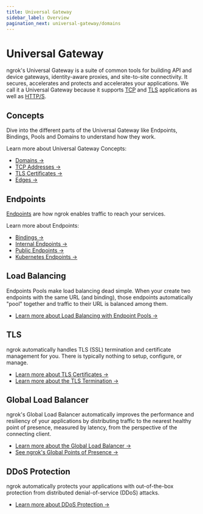 ```yaml
---
title: Universal Gateway
sidebar_label: Overview
pagination_next: universal-gateway/domains
---
```


# Universal Gateway

ngrok's Universal Gateway is a suite of common tools for building API and device gateways, identity-aware proxies, and site-to-site connectivity.
It secures, accelerates and protects and accelerates your applications.
We call it a Universal Gateway because it supports [TCP](/universal-gateway/tcp/) and [TLS](/universal-gateway/tls/) applications as well as [HTTP/S](/universal-gateway/http/).

## Concepts

Dive into the different parts of the Universal Gateway like Endpoints, Bindings, Pools and Domains to understand how they work.

Learn more about Universal Gateway Concepts:

- [Domains →](/universal-gateway/domains/)
- [TCP Addresses →](/universal-gateway/tcp-addresses/)
- [TLS Certificates →](/universal-gateway/tls-certificates/)
- [Edges →](/universal-gateway/edges/)

## Endpoints

[Endpoints](/universal-gateway/endpoints/) are how ngrok enables traffic to reach your services.

Learn more about Endpoints:

- [Bindings →](/universal-gateway/bindings/)
- [Internal Endpoints →](/universal-gateway/internal-endpoints/)
- [Public Endpoints →](/universal-gateway/public-endpoints/)
- [Kubernetes Endpoints →](/universal-gateway/kubernetes-endpoints/)

## Load Balancing

Endpoints Pools make load balancing dead simple.
When your create two endpoints with the same URL (and binding), those endpoints automatically "pool" together and traffic to their URL is balanced among them.

- [Learn more about Load Balancing with Endpoint Pools →](/universal-gateway/endpoint-pooling/)

## TLS

ngrok automatically handles TLS (SSL) termination and certificate management for you.
There is typically nothing to setup, configure, or manage.

- [Learn more about TLS Certificates →](/universal-gateway/tls-certificates/)
- [Learn more about the TLS Termination →](/universal-gateway/tls-termination/)

## Global Load Balancer

ngrok's Global Load Balancer automatically improves the performance and resiliency of your applications by distributing traffic to the nearest healthy point of presence, measured by latency, from the perspective of the connecting client.

- [Learn more about the Global Load Balancer →](/universal-gateway/global-load-balancer/)
- [See ngrok's Global Points of Presence →](/universal-gateway/points-of-presence)

## DDoS Protection

ngrok automatically protects your applications with out-of-the-box protection from distributed denial-of-service (DDoS) attacks.

- [Learn more about DDoS Protection →](/universal-gateway/ddos-protection)
